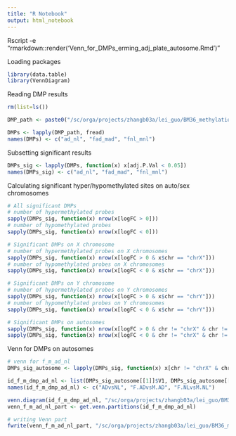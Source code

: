 ---
title: "R Notebook"
output: html_notebook
---

Rscript -e "rmarkdown::render('Venn_for_DMPs_erming_adj_plate_autosome.Rmd')"

Loading packages
```{r Loading packages}
library(data.table)
library(VennDiagram)
```


Reading DMP results
```{r Reading DMP results}
rm(list=ls())

DMP_path <- paste0("/sc/orga/projects/zhangb03a/lei_guo/BM36_methylation_analysis/DMP_Results/DMP_erming_adj_plate/", c("DMP_ad_nl.tsv", "DMP_fad_mad.tsv", "DMP_fnl_mnl.tsv"))

DMPs <- lapply(DMP_path, fread)
names(DMPs) <- c("ad_nl", "fad_mad", "fnl_mnl")
```


Subsetting significant results
```{r Subsetting significant results}
DMPs_sig <- lapply(DMPs, function(x) x[adj.P.Val < 0.05])
names(DMPs_sig) <- c("ad_nl", "fad_mad", "fnl_mnl")
```


Calculating significant hyper/hypomethylated sites on auto/sex chromosomes
```{r DMPs on chromosomes}
# All significant DMPs
# number of hypermethylated probes
sapply(DMPs_sig, function(x) nrow(x[logFC > 0]))
# number of hypomethylated probes
sapply(DMPs_sig, function(x) nrow(x[logFC < 0]))

# Significant DMPs on X chromosome
# number of hypermethylated probes on X chromosomes
sapply(DMPs_sig, function(x) nrow(x[logFC > 0 & x$chr == "chrX"]))
# number of hypomethylated probes on X chromosomes
sapply(DMPs_sig, function(x) nrow(x[logFC < 0 & x$chr == "chrX"]))

# Significant DMPs on Y chromosome
# number of hypermethylated probes on Y chromosomes
sapply(DMPs_sig, function(x) nrow(x[logFC > 0 & x$chr == "chrY"]))
# number of hypomethylated probes on Y chromosomes
sapply(DMPs_sig, function(x) nrow(x[logFC < 0 & x$chr == "chrY"]))

# Significant DMPs on autosomes
sapply(DMPs_sig, function(x) nrow(x[logFC > 0 & chr != "chrX" & chr != "chrY"]))
sapply(DMPs_sig, function(x) nrow(x[logFC < 0 & chr != "chrX" & chr != "chrY"]))
```


Venn for DMPs on autosomes
```{r Venn for DMPs on autosomes}
# venn for f_m_ad_nl
DMPs_sig_autosome <- lapply(DMPs_sig, function(x) x[chr != "chrX" & chr != "chrY"])

id_f_m_dmp_ad_nl <- list(DMPs_sig_autosome[[1]]$V1, DMPs_sig_autosome[[2]]$V1, DMPs_sig_autosome[[3]]$V1)
names(id_f_m_dmp_ad_nl) <- c("ADvsNL", "F.ADvsM.AD", "F.NLvsM.NL")

venn.diagram(id_f_m_dmp_ad_nl, "/sc/orga/projects/zhangb03a/lei_guo/BM36_methylation_analysis/DMP_Results/DMP_erming_adj_plate/id_f_m_dmp_ad_nl_autosome.tiff", height = 3000, width = 3000, cat.cex = 0.6, sub.pos = c(0.5, 0.5), fill = c("red", "blue", "green"))
venn_f_m_ad_nl_part <- get.venn.partitions(id_f_m_dmp_ad_nl)

# writing Venn part
fwrite(venn_f_m_ad_nl_part, "/sc/orga/projects/zhangb03a/lei_guo/BM36_methylation_analysis/DMP_Results/DMP_erming_adj_plate/venn_f_m_ad_nl_autosome_part.csv")
```

